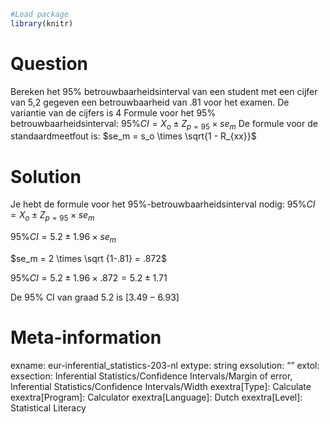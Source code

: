 ```r
#Load package
library(knitr)
```

Question
========
Bereken het 95% betrouwbaarheidsinterval van een student met een cijfer van 5,2 gegeven een betrouwbaarheid van .81 voor het examen. De variantie van de cijfers is 4 Formule voor het 95% betrouwbaarheidsinterval: $95\% CI = X_o ± Z_{p=95} \times se_m$
De formule voor de standaardmeetfout is: $se_m = s_o \times \sqrt{1 - R_{xx}}$


Solution
========
Je hebt de formule voor het 95%-betrouwbaarheidsinterval nodig: $95\% CI = X_o ± Z_{p=95} \times se_m$

$95\% CI = 5.2 ± 1.96 \times se_m$

$se_m = 2 \times \sqrt {1-.81} = .872$

$95\% CI = 5.2 ± 1.96 \times .872 = 5.2 ± 1.71$

De 95% CI van graad 5.2 is $[3.49-6.93]$

Meta-information
================
exname: eur-inferential_statistics-203-nl
extype: string
exsolution: ""
extol: 
exsection: Inferential Statistics/Confidence Intervals/Margin of error, Inferential Statistics/Confidence Intervals/Width
exextra[Type]: Calculate
exextra[Program]: Calculator
exextra[Language]: Dutch
exextra[Level]: Statistical Literacy
